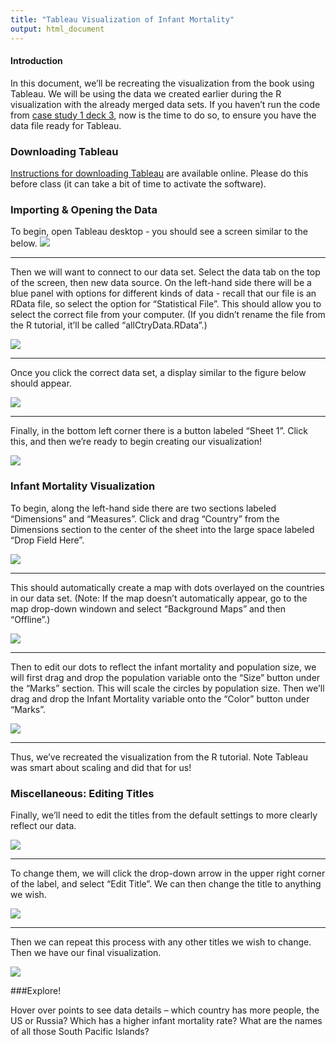```yaml
---
title: "Tableau Visualization of Infant Mortality"
output: html_document
---
```


#### Introduction

In this document, we'll be recreating the visualization from the book using Tableau. We will be using the data we created earlier during the R visualization with the already merged data sets. If you haven't run the code from [case study 1 deck 3](cs01_3_deck.html), now is the time to do so, to ensure you have the data file ready for Tableau.

### Downloading Tableau

[Instructions for downloading Tableau](tableaudownload.html) are available online. Please do this before class (it can take a bit of time to activate the software).

### Importing & Opening the Data 
To begin, open Tableau desktop - you should see a screen similar to the below.
![](IM_simple_figures/open.png)

***
Then we will want to connect to our data set. Select the data tab on the top of the screen, then new data source. On the left-hand side there will be a blue panel with options for different kinds of data - recall that our file is an RData file, so select the option for "Statistical File". This should allow you to select the correct file from your computer. (If you didn't rename the file from the R tutorial, it'll be called "allCtryData.RData".)

![](IM_simple_figures/open_data.png)

***
Once you click the correct data set, a display similar to the figure below should appear.

![](IM_simple_figures/data.png)

***
Finally, in the bottom left corner there is a button labeled "Sheet 1". Click this, and then we're ready to begin creating our visualization!

![](IM_simple_figures/sheet.png)

### Infant Mortality Visualization

To begin, along the left-hand side there are two sections labeled "Dimensions" and "Measures". Click and drag "Country" from the Dimensions section to the center of the sheet into the large space labeled "Drop Field Here". 

![](IM_simple_figures/dim.png)

***
This should automatically create a map with dots overlayed on the countries in our data set. (Note: If the map doesn't automatically appear, go to the map drop-down windown and select "Background Maps" and then "Offline".)

![](IM_simple_figures/ctry.png)

***
Then to edit our dots to reflect the infant mortality and population size, we will first drag and drop the population variable onto the "Size" button under the "Marks" section. This will scale the circles by population size. Then we'll drag and drop the Infant Mortality variable onto the "Color" button under "Marks". 

![](IM_simple_figures/color_size.png)

***
Thus, we've recreated the visualization from the R tutorial. Note Tableau was smart about scaling and did that for us!

### Miscellaneous: Editing Titles
Finally, we'll need to edit the titles from the default settings to more clearly reflect our data. 

![](IM_simple_figures/inc_title.png)

***
To change them, we will click the drop-down arrow in the upper right corner of the label, and select "Edit Title". We can then change the title to anything we wish.

![](IM_simple_figures/edit.png)

***
Then we can repeat this process with any other titles we wish to change. Then we have our final visualization.

![](IM_simple_figures/final.png)

###Explore!

Hover over points to see data details -- which country has more people, the US or Russia?  Which has a higher infant mortality rate? What are the names of all those South Pacific Islands?
